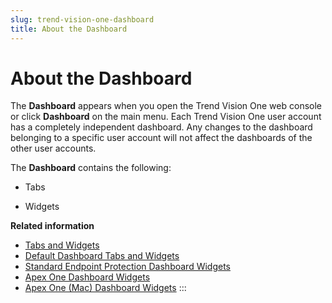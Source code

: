```yaml
---
slug: trend-vision-one-dashboard
title: About the Dashboard
---
```

# About the Dashboard

The **Dashboard** appears when you open the Trend Vision One web console or click **Dashboard** on the main menu. Each Trend Vision One user account has a completely independent dashboard. Any changes to the dashboard belonging to a specific user account will not affect the dashboards of the other user accounts.

The **Dashboard** contains the following:

- Tabs

- Widgets

**Related information**

- [Tabs and Widgets](tabs-and-widgets-apex.mdx)
- [Default Dashboard Tabs and Widgets](default-dashboard-tabs-widgets.mdx)
- [Standard Endpoint Protection Dashboard Widgets](standard-endpoint-widgets.mdx)
- [Apex One Dashboard Widgets](apex-dashboard-widgets-sec.mdx)
- [Apex One (Mac) Dashboard Widgets](apex-one-mac-dashboard-widgets.mdx)
:::
